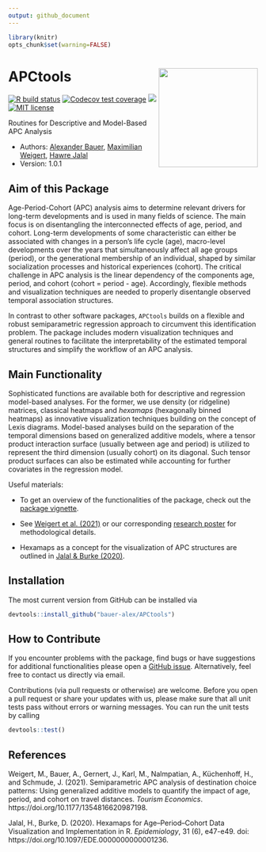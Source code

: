 ```yaml
---
output: github_document
---
```


```r
library(knitr)
opts_chunk$set(warning=FALSE)
```

# APCtools <img src="man/figures/hex-sticker/hex-sticker.svg" align="right" width="200"/>

<!-- badges: start -->
[![R build status](https://github.com/bauer-alex/APCtools/workflows/R-CMD-check/badge.svg)](https://github.com/bauer-alex/APCtools/actions)
[![Codecov test coverage](https://codecov.io/gh/bauer-alex/APCtools/branch/main/graph/badge.svg?token=KrjDYWRi2W)](https://app.codecov.io/gh/bauer-alex/APCtools)
[![](https://cranlogs.r-pkg.org/badges/grand-total/APCtools)](https://cran.r-project.org/package=APCtools)
[![MIT license](https://img.shields.io/badge/license-MIT-brightgreen.svg)](https://opensource.org/licenses/MIT)
<!-- badges: end -->

Routines for Descriptive and Model-Based APC Analysis

* Authors: [Alexander Bauer](https://www.en.stablab.stat.uni-muenchen.de/people/doktoranden/bauer1/index.html), [Maximilian Weigert](https://www.en.stablab.stat.uni-muenchen.de/people/doktoranden/weigert/index.html), [Hawre Jalal](https://www.publichealth.pitt.edu/home/directory/hawre-jalal)
* Version: 1.0.1


## Aim of this Package

Age-Period-Cohort (APC) analysis aims to determine relevant drivers for
long-term developments and is used in many fields of science.
The main focus is on disentangling the interconnected effects of age, period, and
cohort.
Long-term developments of some characteristic can either be associated
with changes in a person's life cycle (age), macro-level developments over the years
that simultaneously affect all age groups (period), or the generational
membership of an individual, shaped by similar socialization processes and historical experiences
(cohort).
The critical challenge in APC analysis is the linear dependency of the
components age, period, and cohort (cohort = period - age).
Accordingly, flexible methods and visualization techniques are needed to properly
disentangle observed temporal association structures.

In contrast to other software packages, `APCtools` builds on a flexible and robust
semiparametric regression approach to circumvent this identification problem.
The package includes modern visualization techniques and general routines to facilitate
the interpretability of the estimated temporal structures and simplify the workflow
of an APC analysis.


## Main Functionality

Sophisticated functions are available both for descriptive and regression model-based analyses.
For the former, we use density (or ridgeline) matrices, classical heatmaps and
*hexamaps* (hexagonally binned heatmaps) as innovative visualization techniques
building on the concept of Lexis
diagrams. Model-based analyses build on the separation of the temporal dimensions
based on generalized additive models, where a tensor product interaction surface
(usually between age and period) is utilized to represent the third dimension
(usually cohort) on its diagonal. Such tensor product surfaces can also be
estimated while accounting for further covariates in the regression model.

Useful materials:

* To get an overview of the functionalities of the package, check out the
[package vignette](https://bauer-alex.github.io/APCtools/articles/main_functionality.html).

* See [Weigert et al. (2021)](https://doi.org/10.1177/1354816620987198) or
our corresponding [research poster](https://www.researchgate.net/publication/353852226_Visualization_techniques_for_semiparametric_APC_analysis_Using_Generalized_Additive_Models_to_examine_touristic_travel_distances)
for methodological details.
    
* Hexamaps as a concept for the visualization of APC structures are outlined in
[Jalal & Burke (2020)](https://doi.org/10.1097/EDE.0000000000001236).


## Installation

The most current version from GitHub can be installed via
```r
devtools::install_github("bauer-alex/APCtools")
```


## How to Contribute

If you encounter problems with the package, find bugs or have suggestions for
additional functionalities please open a
[GitHub issue](https://github.com/bauer-alex/APCtools/issues).
Alternatively, feel free to contact us directly via email.

Contributions (via pull requests or otherwise) are welcome.
Before you open a pull request or share your updates with us, please make sure
that all unit tests pass without errors or warning messages. You can run the unit
tests by calling
```r
devtools::test()
```

## References

Weigert, M., Bauer, A., Gernert, J., Karl, M., Nalmpatian, A., Küchenhoff, H.,
and Schmude, J. (2021). Semiparametric APC analysis of destination choice
patterns: Using generalized additive models to quantify the impact of age,
period, and cohort on travel distances. *Tourism Economics*.
https://doi.org/10.1177/1354816620987198.

Jalal, H., Burke, D. (2020). Hexamaps for Age–Period–Cohort Data Visualization
and Implementation in R. *Epidemiology*, 31 (6), e47-e49. doi: https://doi.org/10.1097/EDE.0000000000001236.
